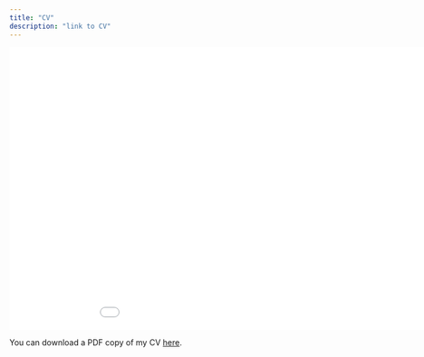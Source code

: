 ```yaml
---
title: "CV"
description: "link to CV"
---
```


<iframe src="/files/Rummel_CV_oct2022.pdf" width="200%" height="500" frameborder="no" border="0" marginwidth="0" marginheight="0"></iframe>

You can download a PDF copy of my CV [here](http://arummel.github.io/files/Rummel_CV_oct2022.pdf).